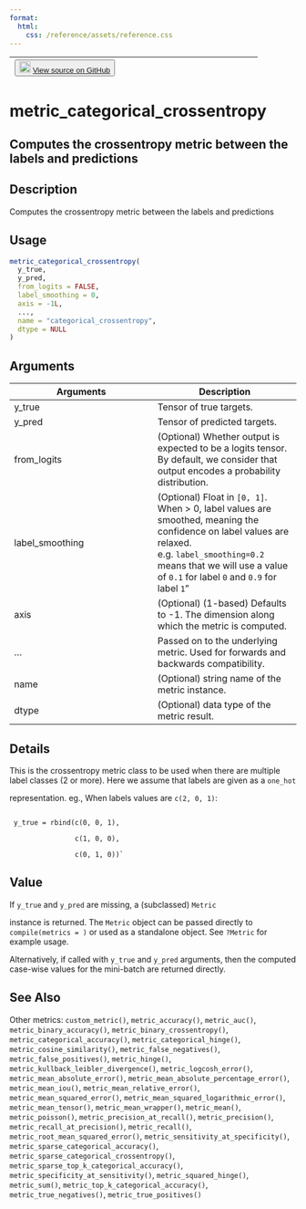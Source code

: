 ```yaml
---
format:
  html:
    css: /reference/assets/reference.css
---
```


| <button class="button"> ![](/reference/assets/GitHub-Mark-32px.png){width="20"} [View source on GitHub](https://github.com/rstudio/keras//blob/main/R/metrics.R#L722) </button> |
|:------------------------------:|:--------------------------------------:|

# metric_categorical_crossentropy

## Computes the crossentropy metric between the labels and predictions

## Description
Computes the crossentropy metric between the labels and predictions 


## Usage
```r
metric_categorical_crossentropy( 
  y_true, 
  y_pred, 
  from_logits = FALSE, 
  label_smoothing = 0, 
  axis = -1L, 
  ..., 
  name = "categorical_crossentropy", 
  dtype = NULL 
) 
```

## Arguments
|Arguments|Description|
|---|---|
| y_true | Tensor of true targets. |
| y_pred | Tensor of predicted targets. |
| from_logits | (Optional) Whether output is expected to be a logits tensor. By default, we consider that output encodes a probability distribution. |
| label_smoothing | (Optional) Float in `[0, 1]`. When > 0, label values are smoothed, meaning the confidence on label values are relaxed. e.g. `label_smoothing=0.2` means that we will use a value of `0.1` for label `0` and `0.9` for label `1`" |
| axis | (Optional) (1-based) Defaults to -1. The dimension along which the metric is computed. |
| ... | Passed on to the underlying metric. Used for forwards and backwards compatibility. |
| name | (Optional) string name of the metric instance. |
| dtype | (Optional) data type of the metric result. |

## Details

This is the crossentropy metric class to be used when there are multiple label classes (2 or more). Here we assume that labels are given as a `one_hot`

representation. eg., When labels values are `c(2, 0, 1)`: 

```

 y_true = rbind(c(0, 0, 1), 

                c(1, 0, 0), 

                c(0, 1, 0))` 

```


## Value

If `y_true` and `y_pred` are missing, a (subclassed) `Metric`

instance is returned. The `Metric` object can be passed directly to `compile(metrics = )` or used as a standalone object. See `?Metric` for example usage. 

Alternatively, if called with `y_true` and `y_pred` arguments, then the computed case-wise values for the mini-batch are returned directly. 



## See Also
Other metrics:  `custom_metric()`, `metric_accuracy()`, `metric_auc()`, `metric_binary_accuracy()`, `metric_binary_crossentropy()`, `metric_categorical_accuracy()`, `metric_categorical_hinge()`, `metric_cosine_similarity()`, `metric_false_negatives()`, `metric_false_positives()`, `metric_hinge()`, `metric_kullback_leibler_divergence()`, `metric_logcosh_error()`, `metric_mean_absolute_error()`, `metric_mean_absolute_percentage_error()`, `metric_mean_iou()`, `metric_mean_relative_error()`, `metric_mean_squared_error()`, `metric_mean_squared_logarithmic_error()`, `metric_mean_tensor()`, `metric_mean_wrapper()`, `metric_mean()`, `metric_poisson()`, `metric_precision_at_recall()`, `metric_precision()`, `metric_recall_at_precision()`, `metric_recall()`, `metric_root_mean_squared_error()`, `metric_sensitivity_at_specificity()`, `metric_sparse_categorical_accuracy()`, `metric_sparse_categorical_crossentropy()`, `metric_sparse_top_k_categorical_accuracy()`, `metric_specificity_at_sensitivity()`, `metric_squared_hinge()`, `metric_sum()`, `metric_top_k_categorical_accuracy()`, `metric_true_negatives()`, `metric_true_positives()`

